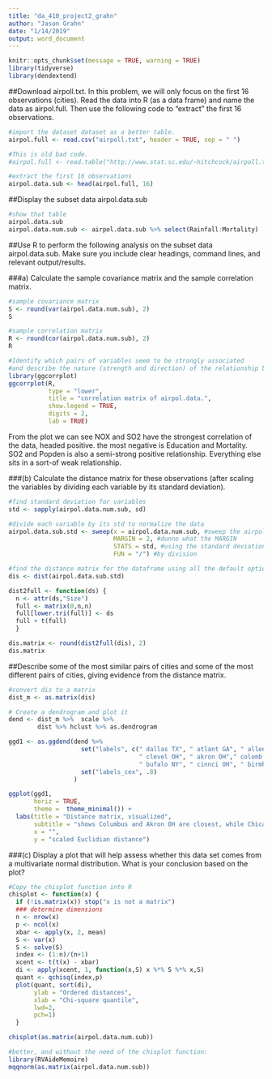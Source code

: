 ```yaml
---
title: "da_410_project2_grahn"
author: "Jason Grahn"
date: "1/14/2019"
output: word_document
---
```


```r
knitr::opts_chunk$set(message = TRUE, warning = TRUE)
library(tidyverse)
library(dendextend)

```

##Download airpoll.txt. In this problem, we will only focus on the first 16 observations (cities). Read the data into R (as a data frame) and name the data as airpol.full. Then use the following code to “extract” the first 16 observations.
```r
#import the dataset dataset as a better table.
airpol.full <- read.csv("airpoll.txt", header = TRUE, sep = " ")

#This is old bad code.
#airpol.full <- read.table("http://www.stat.sc.edu/~hitchcock/airpoll.txt", header=T)

#extract the first 16 observations
airpol.data.sub <- head(airpol.full, 16)
```

##Display the subset data airpol.data.sub
```r
#show that table
airpol.data.sub
airpol.data.num.sub <- airpol.data.sub %>% select(Rainfall:Mortality)
```

##Use R to perform the following analysis on the subset data airpol.data.sub. Make sure you include clear headings, command lines, and relevant output/results.

###a) Calculate the sample covariance matrix and the sample correlation matrix. 
```r
#sample covariance matrix
S <- round(var(airpol.data.num.sub), 2)
S

#sample correlation matrix
R <- round(cor(airpol.data.num.sub), 2)
R

#Identify which pairs of variables seem to be strongly associated
#and describe the nature (strength and direction) of the relationship between these variable pairs.
library(ggcorrplot)
ggcorrplot(R, 
           type = "lower",
           title = "correlation matrix of airpol.data.",
           show.legend = TRUE,
           digits = 2,
           lab = TRUE)
```

From the plot we can see NOX and SO2 have the strongest correlation of the data, headed positive. the most negative is Education and Mortality. SO2 and Popden is also a semi-strong positive relationship. Everything else sits in a sort-of weak relationship.

###(b) Calculate the distance matrix for these observations (after scaling the variables by dividing each variable by its standard deviation). 
```r
#find standard deviation for variables
std <- sapply(airpol.data.num.sub, sd)  

#divide each variable by its std to normalize the data
airpol.data.sub.std <- sweep(x = airpol.data.num.sub, #sweep the airpol data
                             MARGIN = 2, #dunno what the MARGIN 
                             STATS = std, #using the standard deviation
                             FUN = "/") #by division 

#find the distance matrix for the dataframe using all the default options
dis <- dist(airpol.data.sub.std)

dist2full <- function(ds) { 
  n <- attr(ds,"Size") 
  full <- matrix(0,n,n) 
  full[lower.tri(full)] <- ds 
  full + t(full) 
  } 

dis.matrix <- round(dist2full(dis), 2)
dis.matrix
```

##Describe some of the most similar pairs of cities and some of the most different pairs of cities, giving evidence from the distance matrix.
```r
#convert dis to a matrix
dist_m <- as.matrix(dis)

# Create a dendrogram and plot it
dend <- dist_m %>%  scale %>% 
        dist %>% hclust %>% as.dendrogram

ggd1 <- as.ggdend(dend %>% 
                    set("labels", c(" dallas TX", " atlant GA", " allen PA", " bridge CT", " boston MA",
                                    " clevel OH", " akron OH"," colomb OH", " albany NY", " canton OH", 
                                    " bufalo NY", " cinnci OH", " birmhm AL", " chatag TN", " baltim MD", " chicag IL")) %>% 
                    set("labels_cex", .8)
                  ) 

ggplot(ggd1, 
       horiz = TRUE, 
       theme =  theme_minimal()) +
  labs(title = "Distance matrix, visualized",
       subtitle = "shows Columbus and Akron OH are closest, while Chicago and Dallas furthest apart",
       x = "",
       y = "scaled Euclidian distance")
```

###(c) Display a plot that will help assess whether this data set comes from a multivariate normal distribution. What is your conclusion based on the plot?
```r
#Copy the chisplot function into R 
chisplot <- function(x) { 
  if (!is.matrix(x)) stop("x is not a matrix") 
  ### determine dimensions 
  n <- nrow(x) 
  p <- ncol(x) 
  xbar <- apply(x, 2, mean) 
  S <- var(x) 
  S <- solve(S) 
  index <- (1:n)/(n+1)
  xcent <- t(t(x) - xbar) 
  di <- apply(xcent, 1, function(x,S) x %*% S %*% x,S) 
  quant <- qchisq(index,p) 
  plot(quant, sort(di), 
       ylab = "Ordered distances", 
       xlab = "Chi-square quantile", 
       lwd=2,
       pch=1)
  }

chisplot(as.matrix(airpol.data.num.sub))

#better, and without the need of the chisplot function:
library(RVAideMemoire)
mqqnorm(as.matrix(airpol.data.num.sub))
```

